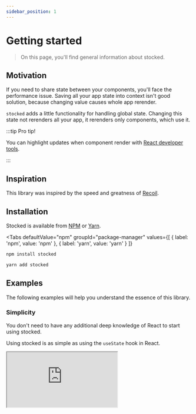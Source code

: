 ```yaml
---
sidebar_position: 1
---
```


# Getting started

> On this page, you'll find general information about stocked.

## Motivation

If you need to share state between your components, you'll face the performance issue. Saving all your app state into context isn't good solution, because changing value causes whole app rerender.

`stocked` adds a little functionality for handling global state. Changing this state not rerenders all your app, it rerenders only components, which use it.

:::tip Pro tip!

You can highlight updates when component render with [React developer tools](https://chrome.google.com/webstore/detail/react-developer-tools/fmkadmapgofadopljbjfkapdkoienihi?hl=ru).

:::

## Inspiration

This library was inspired by the speed and greatness of [Recoil](https://github.com/facebookexperimental/Recoil).

## Installation

Stocked is available from [NPM](https://www.npmjs.com/) or [Yarn](https://yarnpkg.com/).


<Tabs
    defaultValue="npm"
    groupId="package-manager"
    values={[
        { label: 'npm', value: 'npm' },
        { label: 'yarn', value: 'yarn' }
    ]}
>
<TabItem value="npm">

```bash
npm install stocked
```

</TabItem>
<TabItem value="yarn">

```bash
yarn add stocked
```

</TabItem>
</Tabs>

## Examples

The following examples will help you understand the essence of this library.

### Simplicity

You don't need to have any additional deep knowledge of React to start using stocked.

Using stocked is as simple as using the `useState` hook in React.

<iframe
    src="https://codesandbox.io/embed/floral-sun-3fwcu?fontsize=14&hidenavigation=1&theme=dark"
    style={{ width: '100%', height: 500, border: 0, borderRadius: 4, overflow: 'hidden' }}
    title="floral-sun-3fwcu"
    allow="accelerometer; ambient-light-sensor; camera; encrypted-media; geolocation; gyroscope; hid; microphone; midi; payment; usb; vr; xr-spatial-tracking"
    sandbox="allow-forms allow-modals allow-popups allow-presentation allow-same-origin allow-scripts"
/>

### Performance

This is an example todo-list app. It shows, how you can easily create performant apps with stocked.

You can add hunderds of todos at the same time, without drammatic decrease of performance. Try it out by entering the title of new todo and count.

<iframe
    src="https://codesandbox.io/embed/stocked-todo-ldebz?fontsize=14&hidenavigation=1&theme=dark"
    style={{ width: '100%', height: 500, border: 0, borderRadius: 4, overflow: 'hidden' }}
    title="stocked-todo"
    allow="accelerometer; ambient-light-sensor; camera; encrypted-media; geolocation; gyroscope; hid; microphone; midi; payment; usb; vr; xr-spatial-tracking"
    sandbox="allow-forms allow-modals allow-popups allow-presentation allow-same-origin allow-scripts"
/>
